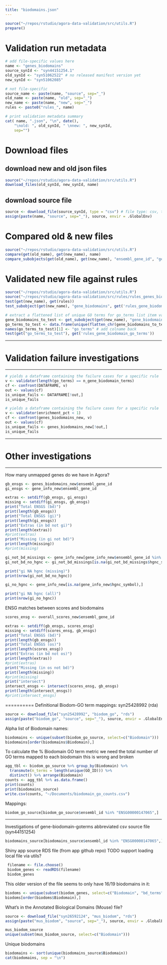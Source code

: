 ```yaml
---
title: "biodomains.json"
---
```


```r
source("~/repos/rstudio/agora-data-validation/src/utils.R")
prepare()
```

# Validation run metadata
```r
# add file-specific values here
name <- "genes_biodomains"
source_synId <- "syn44151254.1"
old_synId <- "syn51062522" # no released manifest version yet
new_synId <- "syn51062085"

# not file-specific
source_name <- paste(name, "source", sep="_")
old_name <- paste(name, "old", sep="_")
new_name <- paste(name, "new", sep="_")
rules <- paste0("rules_", name)

# print validation metadata summary
cat( name, ".json", "\n", date(),
    "\nold: ", old_synId, " \nnew: ", new_synId,
    sep="")
```

# Download files

## download new and old json files
```r
source("~/repos/rstudio/agora-data-validation/src/utils.R")
download_files(old_synId, new_synId, name)
```

## download source file
```r
source <- download_file(source_synId, type = "csv") # file type: csv, tsv, json, f (feather)
assign(paste(name, "source", sep="_"), source, envir = .GlobalEnv)
```

# Compared old & new files
```r
source("~/repos/rstudio/agora-data-validation/src/utils.R")
compare(get(old_name), get(new_name), name)
compare_subobjects(get(old_name), get(new_name), "ensembl_gene_id", "gene_biodomains")
```


# Validated new file against rules
```r
source("~/repos/rstudio/agora-data-validation/src/utils.R")
source("~/repos/rstudio/agora-data-validation/src/rules/rules_genes_biodomains.R")
test(get(new_name), get(rules))
test_subobject(get(new_name), "gene_biodomains", get('rules_gene_biodomains'))

# extract a flattened list of unique GO terms for go_terms list item validation
gene_biodomains_to_test <- get_subobject(get(new_name), "gene_biodomains")
go_terms_to_test <- data.frame(unique(flatten_chr(gene_biodomains_to_test$go_terms)))
names(go_terms_to_test)[1] <- "go_terms" # add colname back
test(get("go_terms_to_test"), get('rules_gene_biodomain_go_terms')) 
```


***
# Validation failure investigations
***


```r
# yields a dataframe containing the failure cases for a specific rule
v <- validator(length(go_terms) == n_gene_biodomain_terms)
cf <- confront(DATAFRAME, v)
out <- values(cf)
is_unique_fails <- DATAFRAME[!out,]
is_unique_fails
```



```r
# yields a dataframe containing the failure cases for a specific rule
v <- validator(enrichment_pct < 1)
cf <- confront(genes_biodomains_new, v)
out <- values(cf)
is_unique_fails <- genes_biodomains_new[!out,]
is_unique_fails
```

***
# Other investigations
***
How many unmapped genes do we have in Agora?
```r
gb_ensgs <- genes_biodomains_new$ensembl_gene_id
gi_ensgs <- gene_info_new$ensembl_gene_id

extras <- setdiff(gb_ensgs, gi_ensgs)
missing <- setdiff(gi_ensgs, gb_ensgs)
print("Total ENSGS (bd)")
print(length(gb_ensgs))
print("Total ENSGS (gi)")
print(length(gi_ensgs))
print("Extras (in bd not gi)")
print(length(extras))
#print(extras)
print("Missing (in gi not bd)")
print(length(missing))
#print(missing)

gi_not_bd_missings <- gene_info_new[gene_info_new$ensembl_gene_id %in% missing, ]
gi_not_bd_no_hgnc <- gi_not_bd_missings[is.na(gi_not_bd_missings$hgnc_symbol),]

print("gi NA hgnc (missing)")
print(nrow(gi_not_bd_no_hgnc))

gi_no_hgnc <- gene_info_new[is.na(gene_info_new$hgnc_symbol),]

print("gi NA hgnc (all)")
print(nrow(gi_no_hgnc))
```

ENSG matches between scores and biodomains
```r
scores_ensg <- overall_scores_new$ensembl_gene_id

extras <- setdiff(gb_ensgs, scores_ensg)
missing <- setdiff(scores_ensg, gb_ensgs)
print("Total ENSGS (bd)")
print(length(gb_ensgs))
print("Total ENSGS (os)")
print(length(scores_ensg))
print("Extras (in bd not os)")
print(length(extras))
#print(extras)
print("Missing (in os not bd)")
print(length(missing))
#print(missing)
print("intersect")
intersect_ensgs <- intersect(scores_ensg, gb_ensgs)
print(length(intersect_ensgs))
#print(intersect_ensgs)
```


==========
Definitional Biodom-GO term mappings: syn25428992 (rda)

```r
source <- download_file("syn25428992", "biodom_go", "rds")
assign(paste("biodom_go", "source", sep="_"), source, envir = .GlobalEnv)
```

Alpha list of Biodomain names:

```r
biodomains <- unique(subset(biodom_go_source, select=c("Biodomain")))
biodomains[order(biodomains$Biodomain),]
```

To calculate the % Biodomain GO term metric we need the total number of GO terms mapped to each biodomain
this is wrong and broken
```r
agg_tbl <- biodom_go_source %>% group_by(Biodomain) %>% 
  transmute(n_terms = length(unique(GO_ID))) %>% 
  distinct() %>% arrange(Biodomain)
counts <- agg_tbl %>% as.data.frame()
print(counts)
print(biodomains_source)
write.csv(counts, "~/Documents/biodomain_go_counts.csv")
```

Mappings:
```r
biodom_go_source[biodom_go_source$ensembl_id %in% "ENSG00000147065",]
```


----
Investigations of gene-biodomain-goterms abbreviated csv source file (syn44151254)

```r
biodomains_source[biodomains_source$ensembl_id %in% "ENSG00000147065",]
```

Shiny app source RDS file (from app github repo)
TODO support loading local file via utils?
```r
 filename <- file.choose()
 biodom_genes <- readRDS(filename)
 biodom_genes
```

This older version of the file seems to only have 16/19 biodomains in it:
```r
biodoms <- unique(subset(biodom_genes, select=c("Biodomain", "bd_terms")))
biodoms[order(biodoms$Biodomain),]

```
What's in the Annotated Biological Domains (Mouse) file?

```r
source <- download_file("syn26592124", "mus_biodom", "rds")
assign(paste("mus_biodom", "source", sep="_"), source, envir = .GlobalEnv)
```

```r
mus_biodom_source
unique(subset(mus_biodom_source, select=c("Biodomain")))
```

Unique biodomains
```r
biodomains <- sort(unique(biodomains_source$Biodomain))
cat(biodomains, sep = "\n")
```
